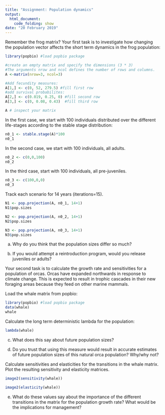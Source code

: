 ```yaml
---
title: "Assignment: Population dynamics"
output:
  html_document:
    code_folding: show
date: "20 February 2019"
---
```


Remember the frog matrix? Your first task is to investigate how changing the population vector affects the short term dynamics in the frog population:


```r
library(popbio) #load popbio package

#create an empty matrix and specify the dimensions (3 * 3) 
#The arguments nrow and ncol defines the number of rows and columns.
A <-matrix(nrow=3, ncol=3) 

#Add fecundity measures:
A[1,] <- c(0, 52, 279.5) #fill first row
#add survival probabilites:
A[2,] <- c(0.019, 0.25, 0) #fill second row
A[3,] <- c(0, 0.08, 0.43)  #fill third row

A # inspect your matrix
```

In the first case, we start with 100 individuals distributed over the different life-stages according to the stable stage distribution: 

```r
n0_1 <- stable.stage(A)*100 
n0_1
```


In the second case, we start with 100 individuals, all adults. 
```r
n0_2 <- c(0,0,100) 
n0_2
```


In the third case, start with 100 individuals, all pre-juveniles. 
```r
n0_3 <- c(100,0,0) 
n0_3
```

Track each scenario for 14 years (iterations=15). 
 
```r
N1 <- pop.projection(A, n0_1, 14+1) 
N1$pop.sizes 

N2 <- pop.projection(A, n0_2, 14+1) 
N2$pop.sizes 

N3 <- pop.projection(A, n0_3, 14+1) 
N3$pop.sizes
```

a) Why do you think that the population sizes differ so much?  

b) If you would attempt a reintroduction program, would you release juveniles or adults?  


Your second task is to calculate the growth rate and sensitivities for a population of orcas. Orcas have expanded northwards in response to climate change. This is expected to result in trophic cascades in their new foraging areas because they feed on other marine mammals.

Load the whale matrix from popbio:
```r
library(popbio) #load popbio package
data(whale)
whale
```

Calculate the long term deterministic lambda for the population:  

```r
lambda(whale)
```

c) What does this say about future population sizes?

d) Do you trust that using this measure would result in accurate estimates of future population sizes of this natural orca population? Why/why not? 

Calculate sensitivities and elasticities for the transitions in the whale matrix. Plot the resulting sensitivity and elasticity matrices.  

```r
image2(sensitivity(whale))
```
```r
image2(elasticity(whale))
```


e) What do these values say about the importance of the different transitions in the matrix for the population growth rate? What would be the implications for management?


